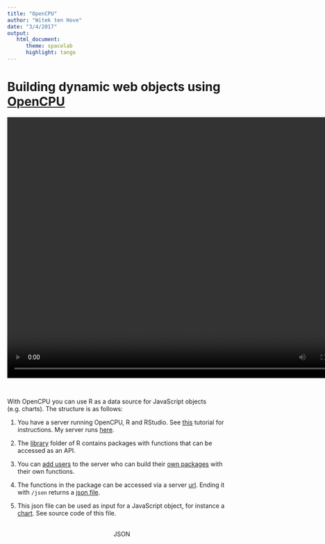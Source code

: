 ```yaml
---
title: "OpenCPU"
author: "Witek ten Hove"
date: "3/4/2017"
output:
   html_document:
      theme: spacelab
      highlight: tango
---
```


# Building dynamic web objects using [OpenCPU](https://www.opencpu.org/)

<video width="800" height="600" controls>
  <source src="video/demo.mp4" type="video/mp4">
</video><br>

With OpenCPU you can use R as a data source for JavaScript objects (e.g. charts). The structure is as follows:

1. You have a server running OpenCPU, R and RStudio. See [this](http://jeroenooms.github.io/opencpu-manual/opencpu-server.pdf) tutorial for instructions. My server runs [here](http://ec2-34-252-17-179.eu-west-1.compute.amazonaws.com/ocpu/test/).
2. The [library](http://ec2-34-252-17-179.eu-west-1.compute.amazonaws.com/ocpu/library/) folder of R contains packages with functions that can be accessed as an API.
3. You can [add users](https://www.digitalocean.com/community/tutorials/how-to-set-up-rstudio-on-an-ubuntu-cloud-server) to the server who can build their [own packages](http://ec2-34-252-17-179.eu-west-1.compute.amazonaws.com/ocpu/user/rstudio/library/) with their own functions.
4. The functions in the package can be accessed via a server [url](http://ec2-34-252-17-179.eu-west-1.compute.amazonaws.com/ocpu/user/rstudio/library/hellorobert/R/dataTest/print). Ending it with `/json` returns a [json file](http://ec2-34-252-17-179.eu-west-1.compute.amazonaws.com/ocpu/user/rstudio/library/hellorobert/R/dataTest/json).
5. This json file can be used as input for a JavaScript object, for instance a [chart](http://www.smartedu.nl/opencpu/test.html). See source code of this file.
<br><br>

    <style>
        .bar {
            fill: steelblue;
        }
        .bar:hover {
            fill: brown;
        }
        .axis {
            font: 10px sans-serif;
        }
        .axis path,
        .axis line {
            fill: none;
            stroke: #000;
            shape-rendering: crispEdges;
        }
    </style>
    <div align="center">
    <script type="text/javascript" src="http://code.jquery.com/jquery-latest.js"></script>
    <script src="http://d3js.org/d3.v3.min.js"></script>
    <script align="center">
        //When Document is Ready
        $(function() {
            //This part prepares the url string
            var resultsUrlPrefix = "http://ec2-34-252-17-179.eu-west-1.compute.amazonaws.com",
                url = resultsUrlPrefix + "/ocpu//user/rstudio/library/hellorobert/R/dataTest";
            //The following makes posts the url to the opencpu server on AWS and
            //concatenates the reply into a result link
            $.post(url,
                    function(data) {

                        var statResultsLink = resultsUrlPrefix + data.toString().match(/.+\/.val/m) + "\/json";
                        $("#json1").attr("href", statResultsLink)

                        // Build chart (d3.js)
                        // set the dimensions of the canvas
                        var margin = {
                                top: 20,
                                right: 20,
                                bottom: 70,
                                left: 200
                            },
                            width = 600 - margin.left - margin.right,
                            height = 300 - margin.top - margin.bottom;


                        // set the ranges
                        var x = d3.scale.ordinal().rangeRoundBands([0, width], .05);

                        var y = d3.scale.linear().range([height, 0]);

                        // define the axis
                        var xAxis = d3.svg.axis()
                            .scale(x)
                            .orient("bottom")


                        var yAxis = d3.svg.axis()
                            .scale(y)
                            .orient("left")
                            .ticks(10);


                        // add the SVG element
                        var svg = d3.select("body").append("svg")
                            .attr("width", width + margin.left + margin.right)
                            .attr("height", height + margin.top + margin.bottom)
                            .append("g")
                            .attr("transform",
                                "translate(" + margin.left + "," + margin.top + ")");


                        // load the data

                        d3.json(statResultsLink, function(error, data) {

                            data.forEach(function(d) {
                                d.namen = d.namen;
                                d.leeftijd = +d.leeftijd;
                            });

                            // scale the range of the data
                            x.domain(data.map(function(d) {
                                return d.namen;
                            }));
                            y.domain([0, d3.max(data, function(d) {
                                return d.leeftijd;
                            })]);

                            // add axis
                            svg.append("g")
                                .attr("class", "x axis")
                                .attr("transform", "translate(0," + height + ")")
                                .call(xAxis)
                                .selectAll("text")
                                .style("text-anchor", "end")
                                .attr("dx", "-.8em")
                                .attr("dy", "-.55em")
                                .attr("transform", "rotate(-90)");

                            svg.append("g")
                                .attr("class", "y axis")
                                .call(yAxis)
                                .append("text")
                                .attr("transform", "rotate(-90)")
                                .attr("y", 5)
                                .attr("dy", ".71em")
                                .style("text-anchor", "end")
                                .text("Leeftijd");


                            // Add bar chart
                            svg.selectAll("bar")
                                .data(data)
                                .enter().append("rect")
                                .attr("class", "bar")
                                .attr("x", function(d) {
                                    return x(d.namen);
                                })
                                .attr("width", x.rangeBand())
                                .attr("y", function(d) {
                                    return y(d.leeftijd);
                                })
                                .attr("height", function(d) {
                                    return height - y(d.leeftijd);
                                });

                        });

                    })
                .error(function(jqXHR, status, error) {
                    alert(jqXHR.responseText);
                });
        });
    </script>
    <a id="json1" target="_blank">JSON</a>
<div>